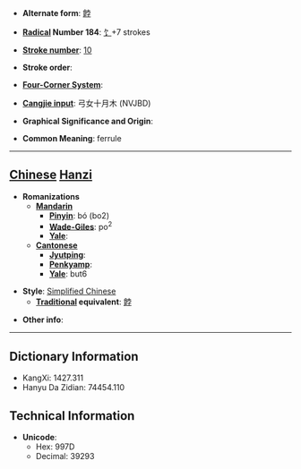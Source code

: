* '''Alternate form''': [[餑]]

* '''[[Wiktionary:Chinese radical index| Radical]] Number 184''': [[Wiktionary:Chinese radical index 饣|饣]]+7 strokes

* '''[[Wiktionary:Chinese total strokes index|Stroke number]]''': [[Wiktionary:Chinese total strokes index 10|10]]

* '''Stroke order''': 

* '''[[Wiktionary:Chinese four corner index|Four-Corner System]]''': 

* '''[[Wiktionary:Chinese Cangjie index|Cangjie input]]''': 弓女十月木 (NVJBD)

* '''Graphical Significance and Origin''': 

* '''Common Meaning''': ferrule

----

== [[Chinese]] [[Hanzi]] ==

* '''Romanizations'''
** '''[[Mandarin]]'''
*** '''[[Pinyin]]''': bó (bo2)
*** '''[[Wade-Giles]]''': po<sup>2</sup>
*** '''[[Yale]]''': 
** '''[[Cantonese]]'''
*** '''[[Jyutping]]''':
*** '''[[Penkyamp]]''': 
*** '''[[Yale]]''': but6

* '''Style''': [[Simplified Chinese]] 
** '''[[Traditional Chinese|Traditional]] equivalent''': [[餑]]

* '''Other info''': 

----

== Dictionary Information ==

* KangXi: 1427.311
* Hanyu Da Zidian: 74454.110

== Technical Information ==

* '''Unicode''':
** Hex: 997D
** Decimal: 39293